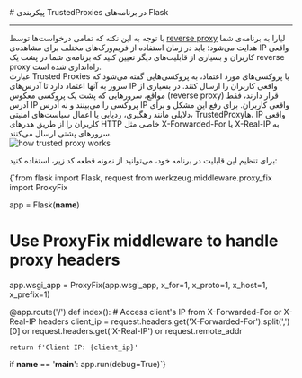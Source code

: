 

<Layout>
<Head>
<title>مستندات پیکربندی TrustedProxies در Flask - لیارا</title>
</Head>
# پیکربندی TrustedProxies در برنامه‌های Flask
<hr className="mb-2" />
با توجه به این نکته که تمامی درخواست‌ها توسط <a href="/paas/details/reverse-proxy" className="text-[#2196f3] ">reverse proxy</a> لیارا به برنامه‌ی شما هدایت می‌شود؛ باید در زمان استفاده از فریم‌ورک‌های مختلف برای مشاهده‌ی IP واقعی کاربران و بسیاری از قابلیت‌های دیگر تعیین کنید که برنامه‌ی شما در پشت یک reverse proxy راه‌اندازی شده است.
<div className='h-2' />
عبارت Trusted Proxies یا پروکسی‌های مورد اعتماد، به پروکسی‌هایی گفته می‌شود که سرور به آنها اعتماد دارد تا آدرس‌های IP واقعی کاربران را ارسال کنند. در بسیاری از مواقع، سرورهایی که پشت یک پروکسی معکوس (reverse proxy) قرار دارند، فقط آدرس IP پروکسی را می‌بینند و نه آدرس IP واقعی کاربران. برای رفع این مشکل و برای دلایلی مانند رهگیری، ردیابی یا اعمال سیاست‌های امنیتی، TrustedProxyها، IP واقعی کاربران را از طریق هدرهای HTTP خاصی مثل X-Forwarded-For یا X-Real-IP به سرورهای پشتی ارسال می‌کنند.
<div className='h-2' />
<img src="https://files.liara.ir/liara/docs/how-trusted-proxy-works.png" alt="how trusted proxy works" />
<div className='h-2' />

برای تنظیم این قابلیت در برنامه خود، می‌توانید از نمونه قطعه کد زیر، استفاده کنید:

<div className="h-2" />
<div dir='ltr'>
    <Highlight className="python">
        {`from flask import Flask, request
from werkzeug.middleware.proxy_fix import ProxyFix

app = Flask(__name__)

# Use ProxyFix middleware to handle proxy headers
app.wsgi_app = ProxyFix(app.wsgi_app, x_for=1, x_proto=1, x_host=1, x_prefix=1)

@app.route('/')
def index():
    # Access client's IP from X-Forwarded-For or X-Real-IP headers
    client_ip = request.headers.get('X-Forwarded-For').split(',')[0] or 
        request.headers.get('X-Real-IP') or 
        request.remote_addr

    return f'Client IP: {client_ip}'

if __name__ == '__main__':
    app.run(debug=True)`}
    </Highlight>
</div>
<div className="h-2" />

<NextPage next="./set-trusted-proxies" />
</Layout>